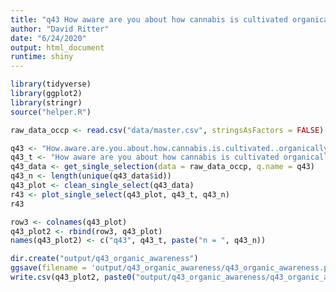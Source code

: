 ```yaml
---
title: "q43 How aware are you about how cannabis is cultivated organically or with synthetic nutrients at your local dispensary/cultivator etc.?"
author: "David Ritter"
date: "6/24/2020"
output: html_document
runtime: shiny
---
```


```r
library(tidyverse)
library(ggplot2)
library(stringr)
source("helper.R")
```

```r
raw_data_occp <- read.csv("data/master.csv", stringsAsFactors = FALSE)
```

```r
q43 <- "How.aware.are.you.about.how.cannabis.is.cultivated..organically.or.with.synthetic.nutrients..at.your.local.dispensary.cultivator.etc."
q43_t <- "How aware are you about how cannabis is cultivated organically or with synthetic nutrients at your local dispensary/cultivator etc.?"
q43_data <- get_single_selection(data = raw_data_occp, q.name = q43)
q43_n <- length(unique(q43_data$id))
q43_plot <- clean_single_select(q43_data)
r43 <- plot_single_select(q43_plot, q43_t, q43_n)
r43
```

```r
row3 <- colnames(q43_plot)
q43_plot2 <- rbind(row3, q43_plot)
names(q43_plot2) <- c("q43", q43_t, paste("n = ", q43_n))
```

```r
dir.create("output/q43_organic_awareness")
ggsave(filename = 'output/q43_organic_awareness/q43_organic_awareness.png', plot = r43, device = 'png')
write.csv(q43_plot2, paste0("output/q43_organic_awareness/q43_organic_awareness_", q43_n,".csv"), row.names=F)
```



